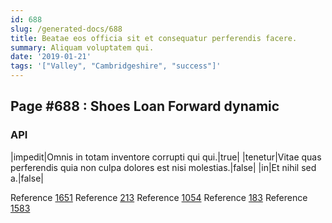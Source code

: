 ```yaml
---
id: 688
slug: /generated-docs/688
title: Beatae eos officia sit et consequatur perferendis facere.
summary: Aliquam voluptatem qui.
date: '2019-01-21'
tags: '["Valley", "Cambridgeshire", "success"]'
---
```


## Page #688 : Shoes Loan Forward dynamic
### API

|impedit|Omnis in totam inventore corrupti qui qui.|true|
|tenetur|Vitae quas perferendis quia non culpa dolores est nisi molestias.|false|
|in|Et nihil sed a.|false|

Reference [1651](/1651)
Reference [213](/213)
Reference [1054](/1054)
Reference [183](/183)
Reference [1583](/1583)



